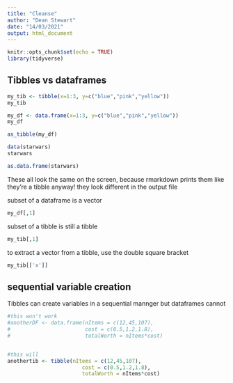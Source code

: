 ```yaml
---
title: "Cleanse"
author: "Dean Stewart"
date: "14/03/2021"
output: html_document
---
```


```r
knitr::opts_chunk$set(echo = TRUE)
library(tidyverse)
```

## Tibbles vs dataframes

```r
my_tib <- tibble(x=1:3, y=c("blue","pink","yellow"))
my_tib
```

```r
my_df <- data.frame(x=1:3, y=c("blue","pink","yellow"))
my_df
```

```r
as_tibble(my_df)

```

```r
data(starwars)
starwars
```

```r
as.data.frame(starwars)
```

These all look the same on the screen, because rmarkdown prints them like they're a tibble anyway!
they look different in the output file


subset of a dataframe is a vector
```r
my_df[,1]
```

subset of a tibble is still a tibble
```r
my_tib[,1]
```

to extract a vector from a tibble, use the double square bracket
```r
my_tib[['x']]
```


## sequential variable creation

Tibbles can create variables in a sequential mannger but dataframes cannot
```r
#this won't work
#anotherDF <- data.frame(nItems = c(12,45,107),
#                        cost = c(0.5,1.2,1.8),
#                        totalWorth = nItems*cost)


#this will
anothertib <- tibble(nItems = c(12,45,107),
                        cost = c(0.5,1.2,1.8),
                        totalWorth = nItems*cost)

```

